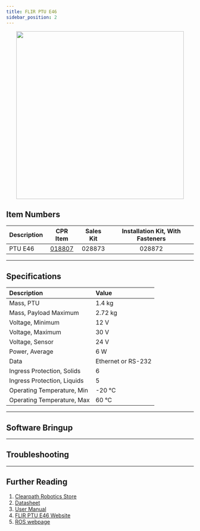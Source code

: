 ```yaml
---
title: FLIR PTU E46
sidebar_position: 2
---
```



<center>
  <img
    src="/img/manipulator_images/manipulator_flir_ptu_346_1.png"
    width="450"
  />
</center>

## Item Numbers

| Description |                         CPR Item                         | Sales Kit | Installation Kit, With Fasteners |
| :---------- | :------------------------------------------------------: | :-------: | :------------------------------: |
| PTU E46     | [018807](/assets/pdf/clearpath_robotics_018807-TDS1.pdf) |  028873   |              028872              |

---

## Specifications

| Description                 | Value              |
| :-------------------------- | :----------------- |
| Mass, PTU                   | 1.4 kg             |
| Mass, Payload Maximum       | 2.72 kg            |
| Voltage, Minimum            | 12 V               |
| Voltage, Maximum            | 30 V               |
| Voltage, Sensor             | 24 V               |
| Power, Average              | 6 W                |
| Data                        | Ethernet or RS-232 |
| Ingress Protection, Solids  | 6                  |
| Ingress Protection, Liquids | 5                  |
| Operating Temperature, Min  | -20 °C             |
| Operating Temperature, Max  | 60 °C              |

---

## Software Bringup

<SoftwareBringup />

---

## Troubleshooting

<Support />

---

## Further Reading

1.  [Clearpath Robotics Store](https://store.clearpathrobotics.com)
2.  [Datasheet](/assets/pdf/clearpath_robotics_018807-TDS1.pdf)
3.  [User Manual](/assets/pdf/clearpath_robotics_018807-TDS2.pdf)
4.  [FLIR PTU E46 Website](https://www.flir.com/products/ptu-e46/?vertical=mcs&segment=oem)
5.  [ROS webpage](https://github.com/ros-drivers/flir_ptu)
